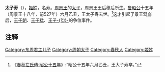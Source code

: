 '''太子寿'''（{{bd|？||前527年||catIdx=X}}），[[姬姓|姬姓]]，名寿。[[周景王|周景王]]的[[太子|太子]]，周景王王后穆后所生。[[鲁昭公|鲁昭公]]十五年（周景王十八年，前527年）六月乙丑，王太子寿去世。<ref>《[[s:春秋左氏傳/昭公|春秋左氏傳·昭公十五年]]》:“昭公十五年六月乙丑，王大子寿卒。”</ref>这才引起了景王驾崩后，[[王子朝|王子朝]]、[[周悼王|王子猛]]、[[周敬王|王子-{匄}-]]的争位事件。
 
==注释==
{{Reflist}}

[[Category:东周君主儿子|Category:东周君主儿子]]
[[Category:周朝太子|Category:周朝太子]]
[[Category:春秋人|Category:春秋人]]
[[Category:姬姓|Category:姬姓]]